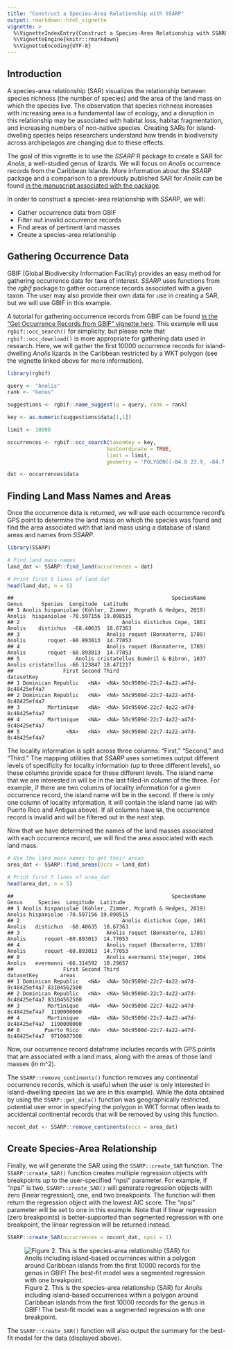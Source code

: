 ```yaml
---
title: "Construct a Species-Area Relationship with SSARP"
output: rmarkdown::html_vignette
vignette: >
  %\VignetteIndexEntry{Construct a Species-Area Relationship with SSARP}
  %\VignetteEngine{knitr::rmarkdown}
  %\VignetteEncoding{UTF-8}
---
```




## Introduction
A species-area relationship (SAR) visualizes the relationship between species richness (the number of species) and the area of the land mass on which the species live. The observation that species richness increases with increasing area is a fundamental law of ecology, and a disruption in this relationship may be associated with habitat loss, habitat fragmentation, and increasing numbers of non-native species. Creating SARs for island-dwelling species helps researchers understand how trends in biodiversity across archipelagos are changing due to these effects.

The goal of this vignette is to use the *SSARP* R package to create a SAR for *Anolis*, a well-studied genus of lizards. We will focus on *Anolis* occurrence records from the Caribbean Islands. More information about the *SSARP* package and a comparison to a previously published SAR for *Anolis* can be found [in the manuscript associated with the package](https://www.biorxiv.org/content/10.1101/2024.12.31.630948v1).

In order to construct a species-area relationship with *SSARP*, we will:

* Gather occurrence data from GBIF
* Filter out invalid occurrence records 
* Find areas of pertinent land masses
* Create a species-area relationship

## Gathering Occurrence Data
GBIF (Global Biodiversity Information Facility) provides an easy method for gathering occurrence data for taxa of interest. *SSARP* uses functions from the *rgbif* package to gather occurrence records associated with a given taxon. The user may also provide their own data for use in creating a SAR, but we will use GBIF in this example.

A tutorial for gathering occurrence records from GBIF can be found [in the "Get Occurrence Records from GBIF" vignette here](https://kmartinet.github.io/SSARP/articles/Get_Data.html). This example will use `rgbif::occ_search()` for simplicity, but please note that `rgbif::occ_download()` is more appropriate for gathering data used in research. Here, we will gather the first 10000 occurrence records for island-dwelling *Anolis* lizards in the Caribbean restricted by a WKT polygon (see the vignette linked above for more information).


``` r
library(rgbif)

query <- "Anolis"
rank <- "Genus"

suggestions <- rgbif::name_suggest(q = query, rank = rank)

key <- as.numeric(suggestions$data[1,1])

limit <- 10000

occurrences <- rgbif::occ_search(taxonKey = key, 
                                hasCoordinate = TRUE, 
                                limit = limit,
                                geometry = 'POLYGON((-84.8 23.9, -84.7 16.4, -65.2 13.9, -63.1 11.0, -56.9 15.5, -60.5 21.9, -79.3 27.8, -79.8 24.8, -84.8 23.9))')

dat <- occurrences$data
```

## Finding Land Mass Names and Areas
Once the occurrence data is returned, we will use each occurrence record’s GPS point to determine the land mass on which the species was found and find the area associated with that land mass using a database of island areas and names from *SSARP*.


``` r
library(SSARP)

# Find land mass names
land_dat <- SSARP::find_land(occurrences = dat)

# Print first 5 lines of land_dat
head(land_dat, n = 5)
```

```
##                                                   SpeciesName  Genus      Species  Longitude  Latitude
## 1 Anolis hispaniolae (Köhler, Zimmer, Mcgrath & Hedges, 2019) Anolis  hispaniolae -70.597156 19.098515
## 2                                 Anolis distichus Cope, 1861 Anolis    distichus  -68.40635  18.67363
## 3                            Anolis roquet (Bonnaterre, 1789) Anolis       roquet -60.893013  14.77053
## 4                            Anolis roquet (Bonnaterre, 1789) Anolis       roquet -60.893013  14.77053
## 5                  Anolis cristatellus Duméril & Bibron, 1837 Anolis cristatellus -66.123847 18.471217
##                First Second Third                           datasetKey
## 1 Dominican Republic   <NA>  <NA> 50c9509d-22c7-4a22-a47d-8c48425ef4a7
## 2 Dominican Republic   <NA>  <NA> 50c9509d-22c7-4a22-a47d-8c48425ef4a7
## 3         Martinique   <NA>  <NA> 50c9509d-22c7-4a22-a47d-8c48425ef4a7
## 4         Martinique   <NA>  <NA> 50c9509d-22c7-4a22-a47d-8c48425ef4a7
## 5               <NA>   <NA>  <NA> 50c9509d-22c7-4a22-a47d-8c48425ef4a7
```

The locality information is split across three columns: "First," "Second," and "Third." The mapping utilities that *SSARP* uses sometimes output different levels of specificity for locality information (up to three different levels), so these columns provide space for these different levels. The island name that we are interested in will be in the last filled-in column of the three. For example, if there are two columns of locality information for a given occurrence record, the island name will be in the second. If there is only one column of locality information, it will contain the island name (as with Puerto Rico and Antigua above). If all columns have `NA`, the occurrence record is invalid and will be filtered out in the next step.

Now that we have determined the names of the land masses associated with each occurrence record, we will find the area associated with each land mass.


``` r
# Use the land mass names to get their areas
area_dat <- SSARP::find_areas(occs = land_dat)

# Print first 5 lines of area_dat
head(area_dat, n = 5)
```

```
##                                                   SpeciesName  Genus     Species  Longitude  Latitude
## 1 Anolis hispaniolae (Köhler, Zimmer, Mcgrath & Hedges, 2019) Anolis hispaniolae -70.597156 19.098515
## 2                                 Anolis distichus Cope, 1861 Anolis   distichus  -68.40635  18.67363
## 3                            Anolis roquet (Bonnaterre, 1789) Anolis      roquet -60.893013  14.77053
## 4                            Anolis roquet (Bonnaterre, 1789) Anolis      roquet -60.893013  14.77053
## 8                            Anolis evermanni Stejneger, 1904 Anolis   evermanni -66.314592  18.29657
##                First Second Third                           datasetKey       areas
## 1 Dominican Republic   <NA>  <NA> 50c9509d-22c7-4a22-a47d-8c48425ef4a7 83104562500
## 2 Dominican Republic   <NA>  <NA> 50c9509d-22c7-4a22-a47d-8c48425ef4a7 83104562500
## 3         Martinique   <NA>  <NA> 50c9509d-22c7-4a22-a47d-8c48425ef4a7  1190000000
## 4         Martinique   <NA>  <NA> 50c9509d-22c7-4a22-a47d-8c48425ef4a7  1190000000
## 8        Puerto Rico   <NA>  <NA> 50c9509d-22c7-4a22-a47d-8c48425ef4a7  9710687500
```
Now, our occurrence record dataframe includes records with GPS points that are associated with a land mass, along with the areas of those land masses (in m^2).

The `SSARP::remove_continents()` function removes any continental occurrence records, which is useful when the user is only interested in island-dwelling species (as we are in this example). While the data obtained by using the `SSARP::get_data()` function was geographically restricted, potential user error in specifying the polygon in WKT format often leads to accidental continental records that will be removed by using this function.


``` r
nocont_dat <- SSARP::remove_continents(occs = area_dat)
```

## Create Species-Area Relationship
Finally, we will generate the SAR using the `SSARP::create_SAR` function. The `SSARP::create_SAR()` function creates multiple regression objects with breakpoints up to the user-specified “npsi” parameter. For example, if “npsi” is two, `SSARP::create_SAR()` will generate regression objects with zero (linear regression), one, and two breakpoints. The function will then return the regression object with the lowest AIC score. The “npsi” parameter will be set to one in this example. Note that if linear regression (zero breakpoints) is better-supported than segmented regression with one breakpoint, the linear regression will be returned instead.


``` r
SSARP::create_SAR(occurrences = nocont_dat, npsi = 1)
```

![Figure 2. This is the species-area relationship (SAR) for *Anolis* including island-based occurrences within a polygon around Caribbean islands from the first 10000 records for the genus in GBIF! The best-fit model was a segmented regression with one breakpoint.](anolis_SAR-1.png)


The `SSARP::create_SAR()` function will also output the summary for the best-fit model for the data (displayed above).
